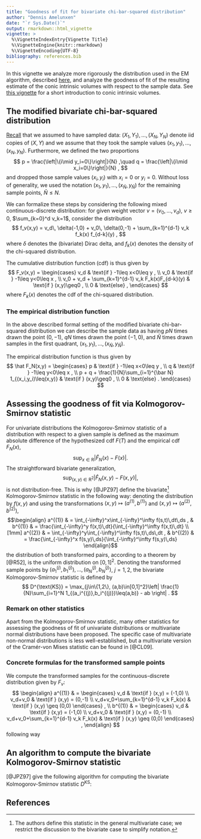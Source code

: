 ```yaml
---
title: "Goodness of fit for bivariate chi-bar-squared distribution"
author: "Dennis Amelunxen"
date: "`r Sys.Date()`"
output: rmarkdown::html_vignette
vignette: >
  %\VignetteIndexEntry{Vignette Title}
  %\VignetteEngine{knitr::rmarkdown}
  %\VignetteEncoding{UTF-8}
bibliography: references.bib
---
```


In this vignette we analyze more rigorously the distribution used in the EM algorithm, described [here](estim-conic-intrinsic-volumes-with-EM.html), and analyze the goodness of fit of the resulting estimate of the conic intrinsic volumes with respect to the sample data. See [this vignette](conic-intrinsic-volumes.html) for a short introduction to conic intrinsic volumes.

## The modified bivariate chi-bar-squared distribution {#mod_bivchibarsq}

[Recall](estim-conic-intrinsic-volumes-with-EM.html#setup) that we assumed to have sampled data: $(X_1,Y_1),\ldots,(X_N,Y_N)$ denote iid copies of $(X,Y)$ and we assume that they took the sample values $(x_1,y_1),\ldots,(x_N,y_N)$. Furthermore, we defined the two proportions
$$ p = \frac{\left|\{i\mid y_i=0\}\right|}{N} ,\quad q = \frac{\left|\{i\mid x_i=0\}\right|}{N} , $$
and dropped those sample values $(x_i,y_i)$ with $x_i=0$ or $y_i=0$. Without loss of generality, we used the notation $(x_1,y_1),\ldots,(x_{\bar N},y_{\bar N})$ for the remaining sample points, $\bar N\leq N$.

We can formalize these steps by considering the following mixed continuous-discrete distribution: for given weight vector $v=(v_0,\ldots,v_d)$, $v\geq0$, $\sum_{k=0}^d v_k=1$, consider the distribution
$$ f_v(x,y) = v_d\, \delta(-1,0) + v_0\, \delta(0,-1) + \sum_{k=1}^{d-1} v_k f_k(x) f_{d-k}(y) , $$
where $\delta$ denotes the (bivariate) Dirac delta, and $f_k(x)$ denotes the density of the chi-squared distribution.

The cumulative distribution function (cdf) is thus given by
$$ F_v(x,y) = \begin{cases}
      v_d & \text{if } -1\leq x<0\leq y ,
   \\ v_0 & \text{if } -1\leq y<0\leq x ,
   \\ v_0 + v_d + \sum_{k=1}^{d-1} v_k F_k(x)F_{d-k}(y) & \text{if } (x,y)\geq0 ,
   \\ 0 & \text{else} ,
   \end{cases} $$
where $F_k(x)$ denotes the cdf of the chi-squared distribution.

### The empirical distribution function

In the above described formal setting of the modified bivariate chi-bar-squared distribution we can describe the sample data as having $pN$ times drawn the point $(0,-1)$, $qN$ times drawn the point $(-1, 0)$, and $\bar N$ times drawn samples in the first quadrant, $(x_1,y_1),\ldots,(x_{\bar N},y_{\bar N})$.

The empirical distribution function is thus given by
$$ \hat F_N(x,y) = \begin{cases}
      p & \text{if } -1\leq x<0\leq y ,
   \\ q & \text{if } -1\leq y<0\leq x ,
   \\ p + q + \frac{1}{N}\sum_{i=1}^{\bar N} 1_{(x_i,y_i)\leq(x,y)} & \text{if } (x,y)\geq0 ,
   \\ 0 & \text{else} .
   \end{cases} $$

## Assessing the goodness of fit via Kolmogorov-Smirnov statistic

For univariate distributions the Kolmogorov-Smirnov statistic of a distribution with respect to a given sample is defined as the maximum absolute difference of the hypothesized cdf $F(T)$ and the empirical cdf $F_N(x)$,
$$ \sup_{x\in \text{R}} \left|\hat F_N(x)-F(x)\right| . $$
The straightforward bivariate generalization,
$$ \sup_{(x,y)\in \text{R}^2} \left|\hat F_N(x,y)-F(x,y)\right| , $$
is not distribution-free. This is why [@JPZ97] define the bivariate^[The authors define this statistic in the general multivariate case; we restrict the discussion to the bivariate case to simplify notation.] Kolmogorov-Smirnov statistic in the following way: denoting the distribution by $f(x,y)$ and using the transformations $(x,y)\mapsto(a^{(1)},b^{(1)})$ and $(x,y)\mapsto(a^{(2)},b^{(2)})$,
$$\begin{align}
   a^{(1)} & = \int_{-\infty}^x\int_{-\infty}^\infty f(s,t)\,dt\,ds , & b^{(1)} & = \frac{\int_{-\infty}^y f(x,t)\,dt}{\int_{-\infty}^\infty f(x,t)\,dt}
\\[1mm] a^{(2)} & = \int_{-\infty}^y\int_{-\infty}^\infty f(s,t)\,ds\,dt , & b^{(2)} & = \frac{\int_{-\infty}^x f(s,y)\,ds}{\int_{-\infty}^\infty f(s,y)\,ds}
\end{align}$$
the distribution of both transformed pairs, according to a theorem by [@R52], is the uniform distribution on $[0,1]^2$. Denoting the transformed sample points by $(a^{(j)}_1,b^{(j)}_1),\ldots,(a^{(j)}_N,b^{(j)}_N)$, $j=1,2$, the bivariate Kolmogorov-Smirnov statistic is defined by
$$ D^{\text{KS}} = \max_{j\in\{1,2\}, (a,b)\in[0,1]^2}\left| \frac{1}{N}\sum_{i=1}^N 1_{(a_i^{(j)},b_i^{(j)})\leq(a,b)} - ab \right| . $$

### Remark on other statistics

Apart from the Kolmogorov-Smirnov statistic, many other statistics for assessing the goodness of fit of univariate distributions or multivariate normal distributions have been proposed. The specific case of multivariate non-normal distributions is less well-established, but a multivariate version of the Cram&eacute;r-von Mises statistic can be found in [@CL09].

### Concrete formulas for the transformed sample points

We compute the transformed samples for the continuous-discrete distribution given by $F_v$:
$$ \begin{align}
   a^{(1)} & = \begin{cases}
      v_d & \text{if } (x,y) = (-1,0)
   \\ v_d+v_0 & \text{if } (x,y) = (0,-1)
   \\ v_d+v_0+\sum_{k=1}^{d-1} v_k F_k(x) & \text{if } (x,y) \geq (0,0)
   \end{cases} ,
\\ b^{(1)} & = \begin{cases}
      v_d & \text{if } (x,y) = (-1,0)
   \\ v_d+v_0 & \text{if } (x,y) = (0,-1)
   \\ v_d+v_0+\sum_{k=1}^{d-1} v_k F_k(x) & \text{if } (x,y) \geq (0,0)
   \end{cases} ,
   \end{align} $$
following way

## An algorithm to compute the bivariate Kolmogorov-Smirnov statistic

[@JPZ97] give the following algorithm for computing the bivariate Kolmogorov-Smirnov statistic $D^{\text{KS}}$:

## References















